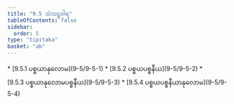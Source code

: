 ```yaml
---
title: "9.5 သံသဋ္ဌဝါရ"
tableOfContents: false
sidebar:
  order: 5
type: "tipitaka"
basket: "ab"
---
```



<DynamicBreadcrumb />



<TableOfContents>
* [9.5.1 ပစ္စယာနုလောမ](9-5/9-5-1)
* [9.5.2 ပစ္စယပစ္စနီယ](9-5/9-5-2)
* [9.5.3 ပစ္စယာနုလောမပစ္စနီယ](9-5/9-5-3)
* [9.5.4 ပစ္စယပစ္စနီယာနုလောမ](9-5/9-5-4)
</TableOfContents>
